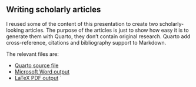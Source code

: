 ## Writing scholarly articles

I reused some of the content of this presentation to create two scholarly-looking articles. The purpose of the articles is just to show how easy it is to generate them with Quarto, they don't contain original research. Quarto add cross-reference, citations and bibliography support to Markdown.

The relevant files are:

- [Quarto source file](https://raw.githubusercontent.com/lucas-a-meyer/using-quarto/main/article.qmd)
- [Microsoft Word output](https://www.meyerperin.com/using-quarto/article.docx)
- [LaTeX PDF output](https://www.meyerperin.com/using-quarto/article.pdf)
`